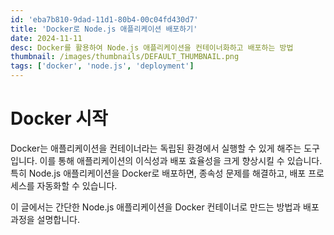 ```yaml
---
id: 'eba7b810-9dad-11d1-80b4-00c04fd430d7'
title: 'Docker로 Node.js 애플리케이션 배포하기'
date: 2024-11-11
desc: Docker를 활용하여 Node.js 애플리케이션을 컨테이너화하고 배포하는 방법
thumbnail: /images/thumbnails/DEFAULT_THUMBNAIL.png
tags: ['docker', 'node.js', 'deployment']
---
```


# Docker 시작

Docker는 애플리케이션을 컨테이너라는 독립된 환경에서 실행할 수 있게 해주는 도구입니다. 이를 통해 애플리케이션의 이식성과 배포 효율성을 크게 향상시킬 수 있습니다. 특히 Node.js 애플리케이션을 Docker로 배포하면, 종속성 문제를 해결하고, 배포 프로세스를 자동화할 수 있습니다.

이 글에서는 간단한 Node.js 애플리케이션을 Docker 컨테이너로 만드는 방법과 배포 과정을 설명합니다.
